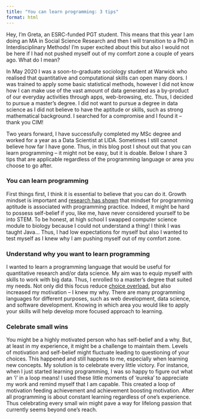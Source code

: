 ```yaml
---
title: "You can learn programming: 3 tips"
format: html
---
```


Hey, I'm Greta, an ESRC-funded PGT student. This means that this year I am doing an MA in Social Science Research and then I will transition to a PhD in Interdisciplinary Methods! I'm super excited about this but also I would not be here if I had not pushed myself out of my comfort zone a couple of years ago. What do I mean?

In May 2020 I was a soon-to-graduate sociology student at Warwick who realised that quantitative and computational skills can open many doors. I was trained to apply some basic statistical methods, however I did not know how I can make use of the vast amount of data generated as a by-product of our everyday activities through apps, web-browsing, etc. Thus, I decided to pursue a master's degree. I did not want to pursue a degree in data science as I did not believe to have the aptitude or skills, such as strong mathematical background. I searched for a compromise and I found it -- thank you CIM!

Two years forward, I have successfully completed my MSc degree and worked for a year as a Data Scientist at LIDA. Sometimes I still cannot believe how far I have gone. Thus, in this blog post I shout out that you can learn programming -- it might not be easy, but it is doable. Below I share 3 tips that are applicable regardless of the programming language or area you choose to go after.

### You can learn programming

First things first, I think it is essential to believe that you can do it. Growth mindset is important and [research has shown](https://ieeexplore.ieee.org/abstract/document/6662493) that mindset for programming aptitude is associated with programming practice. Indeed, it might be hard to possess self-belief if you, like me, have never considered yourself to be into STEM. To be honest, at high school I swapped computer science module to biology because I could not understand a thing! I think I was taught Java... Thus, I had low expectations for myself but also I wanted to test myself as I knew why I am pushing myself out of my comfort zone.


### Understand why you want to learn programming

I wanted to learn a programming language that would be useful for quantitative research and/or data science. My aim was to equip myself with skills to work with big data. Thus, I enrolled to a master's degree that suited my needs. Not only did this focus reduce [choice overload](https://thedecisionlab.com/biases/choice-overload-bias), but also increased my motivation -- I knew my why. There are many programming languages for different purposes, such as web development, data science, and software development. Knowing in which area you would like to apply your skills will help develop more focused approach to learning.

### Celebrate small wins

You might be a highly motivated person who has self-belief and a why. But, at least in my experience, it might be a challenge to maintain them. Levels of motivation and self-belief might fluctuate leading to questioning of your choices. This happened and still happens to me, especially when learning new concepts. My solution is to celebrate every little victory. For instance, when I just started learning programming, I was so happy to figure out what an 'i' in a loop means! I used these little moments of 'eureka' to appreciate my work and remind myself that I am capable. This created a loop of motivation feeding achievement and achievement boosting motivation. After all programming is about constant learning regardless of one's experience. Thus celebrating every small win might pave a way for lifelong passion that currently seems beyond one's reach.









